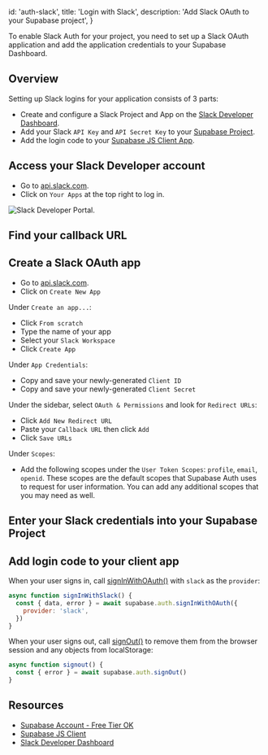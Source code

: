 
  id: 'auth-slack',
  title: 'Login with Slack',
  description: 'Add Slack OAuth to your Supabase project',
}

To enable Slack Auth for your project, you need to set up a Slack OAuth application and add the application credentials to your Supabase Dashboard.

## Overview

Setting up Slack logins for your application consists of 3 parts:

- Create and configure a Slack Project and App on the [Slack Developer Dashboard](https://api.slack.com/apps).
- Add your Slack `API Key` and `API Secret Key` to your [Supabase Project](https://app.supabase.com).
- Add the login code to your [Supabase JS Client App](https://github.com/supabase/supabase-js).

## Access your Slack Developer account

- Go to [api.slack.com](https://api.slack.com/apps).
- Click on `Your Apps` at the top right to log in.

![Slack Developer Portal.](/docs/img/guides/auth-slack/slack-portal.png)

## Find your callback URL

<SocialProviderSetup provider="Slack" />

## Create a Slack OAuth app

- Go to [api.slack.com](https://api.slack.com/apps).
- Click on `Create New App`

Under `Create an app...`:

- Click `From scratch`
- Type the name of your app
- Select your `Slack Workspace`
- Click `Create App`

Under `App Credentials`:

- Copy and save your newly-generated `Client ID`
- Copy and save your newly-generated `Client Secret`

Under the sidebar, select `OAuth & Permissions` and look for `Redirect URLs`:

- Click `Add New Redirect URL`
- Paste your `Callback URL` then click `Add`
- Click `Save URLs`

Under `Scopes`:

- Add the following scopes under the `User Token Scopes`: `profile`, `email`, `openid`. These scopes are the default scopes that Supabase Auth uses to request for user information. You can add any additional scopes that you may need as well.

## Enter your Slack credentials into your Supabase Project

<SocialProviderSettingsSupabase provider="Slack" />

## Add login code to your client app

When your user signs in, call [signInWithOAuth()](/docs/reference/javascript/auth-signinwithoauth) with `slack` as the `provider`:

```js
async function signInWithSlack() {
  const { data, error } = await supabase.auth.signInWithOAuth({
    provider: 'slack',
  })
}
```

When your user signs out, call [signOut()](/docs/reference/javascript/auth-signout) to remove them from the browser session and any objects from localStorage:

```js
async function signout() {
  const { error } = await supabase.auth.signOut()
}
```

## Resources

- [Supabase Account - Free Tier OK](https://supabase.com)
- [Supabase JS Client](https://github.com/supabase/supabase-js)
- [Slack Developer Dashboard](https://api.slack.com/apps)


